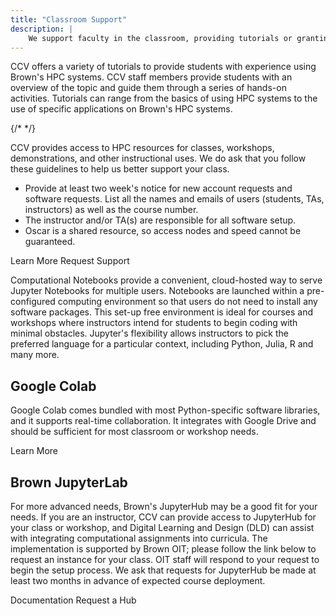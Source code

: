 ```yaml
---
title: "Classroom Support"
description: |
    We support faculty in the classroom, providing tutorials or granting access to cutting edge technology for teaching with code.
---
```


<SectionHeader title="In-Class Tutorials" />

CCV offers a variety of tutorials to provide students with experience using Brown's HPC systems. CCV staff members provide students with an overview of the topic and guide them through a series of hands-on activities. Tutorials can range from the basics of using HPC systems to the use of specific applications on Brown's HPC systems.

{/* <FeaturedCarousel carouselData={featuredCarouselData} /> */}


<SectionHeader title="Student Accounts" />

CCV provides access to HPC resources for classes, workshops, demonstrations, and other instructional uses. We do ask that you follow these guidelines to help us better support your class.

* Provide at least two week's notice for new account requests and software requests. List all the names and emails of users (students, TAs, instructors) as well as the course number.
* The instructor and/or TA(s) are responsible for all software setup.
* Oscar is a shared resource, so access nodes and speed cannot be guaranteed.

<LinkButton href="https://docs.ccv.brown.edu/oscar/account-types">
  Learn More
</LinkButton>

<LinkButton href="mailto:support@ccv.brown.edu">
  Request Support
</LinkButton>


<SectionHeader title="Computational Notebooks" />

Computational Notebooks provide a convenient, cloud-hosted way to serve Jupyter Notebooks for multiple users. Notebooks are launched within a pre-configured computing environment so that users do not need to install any software packages. This set-up free environment is ideal for courses and workshops where instructors intend for students to begin coding with minimal obstacles. Jupyter's flexibility allows instructors to pick the preferred language for a particular context, including Python, Julia, R and many more.

## Google Colab

Google Colab comes bundled with most Python-specific software libraries, and it supports real-time collaboration. It integrates with Google Drive and should be sufficient for most classroom or workshop needs.

<LinkButton href="https://colab.google">
  Learn More
</LinkButton>

## Brown JupyterLab

For more advanced needs, Brown's JupyterHub may be a good fit for your needs. If you are an instructor, CCV can provide access to JupyterHub for your class or workshop, and Digital Learning and Design (DLD) can assist with integrating computational assignments into curricula. The implementation is supported by Brown OIT; please follow the link below to request an instance for your class. OIT staff will respond to your request to begin the setup process. We ask that requests for JupyterHub be made at least two months in advance of expected course deployment.

<LinkButton href="https://docs.ccv.brown.edu/jupyterhub">
  Documentation
</LinkButton>

<LinkButton href="https://docs.google.com/forms/d/e/1FAIpQLSct9rFCxLhPIezHI-RYRyEuSnvHrPZLMuUSFRTriIyd_3TAfA/viewform?usp=sf_link">
  Request a Hub
</LinkButton>